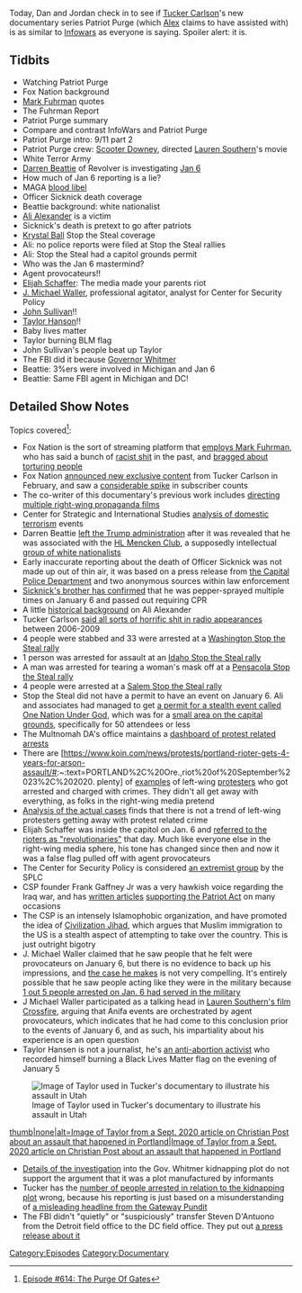{{DEFAULTSORT:
    #_EPISODE_0614:The Purge of Gates
}}{{Episode
    | title           = The Purge of Gates
    | caption         = Listen to this episode on [https://knowledgefight.libsyn.com/614-the-purge-of-gates Libsyn] [https://open.spotify.com/episode/7bXjkJAWnwllwOVeuBM7PK Spotify], Read the [[Transcript/614: The Purge of Gates|Unofficial Transcript]]
    | episodeNumber   = 614
    | length          = 02:03:15
    | airDate         = November 8, 2021
    | episodeType     = [[:Category:Documentary|Documentary]]
    | appearance      = [[Tucker Carlson]], [[Mark Fuhrman]], [[Scooter Downey]], [[Darren Beattie]], [[Brian Sicknick]], [[Ali Alexander]], [[Krystal Ball]], [[Elijah Schaffer]], [[J Michael Waller]], [[John Sullivan]], [[Taylor Hanson]]
    | previousEpisode = [[613: June 24-25, 2003]]
    | nextEpisode     = [[615: November 8, 2021?]]
}}

{{Stub}}

Today, Dan and Jordan check in to see if [[Tucker Carlson]]'s new documentary series Patriot Purge (which [[Alex Jones|Alex]] claims to have assisted with) is as similar to [[InfoWars|Infowars]] as everyone is saying. Spoiler alert: it is.

==Tidbits==

*Watching Patriot Purge
*Fox Nation background
*[[Mark Fuhrman]] quotes
*The Fuhrman Report
*Patriot Purge summary
*Compare and contrast InfoWars and Patriot Purge
*Patriot Purge intro: 9/11 part 2
*Patriot Purge crew: [[Scooter Downey]], directed [[Lauren Southern]]'s movie
*White Terror Army
*[[Darren Beattie]] of Revolver is investigating [[January 6th Insurrection|Jan 6]]
*How much of Jan 6 reporting is a lie?
*MAGA [[blood libel]]
*Officer Sicknick death coverage
*Beattie background: white nationalist
*[[Ali Alexander]] is a victim
*Sicknick's death is pretext to go after patriots
*[[Krystal Ball]] Stop the Steal coverage
*Ali: no police reports were filed at Stop the Steal rallies
*Ali: Stop the Steal had a capitol grounds permit
*Who was the Jan 6 mastermind?
*Agent provocateurs!!
*[[Elijah Schaffer]]: The media made your parents riot
*[[J. Michael Waller]], professional agitator, analyst for Center for Security Policy
*[[John Sullivan]]!!
*[[Taylor Hanson]]!!
*Baby lives matter
*Taylor burning BLM flag
*John Sullivan's people beat up Taylor
*The FBI did it because [[Gretchen Whitmer|Governor Whitmer]]
*Beattie: 3%ers were involved in Michigan and Jan 6
*Beattie: Same FBI agent in Michigan and DC!

==Detailed Show Notes==

Topics covered<ref>[https://knowledgefight.com/research/2021/11/7/episode-614-the-purge-of-gates Episode #614: The Purge Of Gates]</ref>:

*Fox Nation is the sort of streaming platform that [https://nation.foxnews.com/the-fuhrman-diaries/ employs Mark Fuhrman], who has said a bunch of [https://www.bustle.com/articles/150320-transcripts-of-the-fuhrman-tapes-excerpts-show-why-they-were-such-a-blow-to-the-states racist shit] in the past, and [https://www.tampabay.com/archive/1995/08/19/fuhrman-tells-of-torture-on-tape-transcript/ bragged about torturing people]
*Fox Nation [https://press.foxnews.com/2021/02/fox-nation-to-launch-new-exclusive-content-with-tucker-carlson announced new exclusive content] from Tucker Carlson in February, and saw a [https://variety.com/vip/whats-fueling-fox-nation-subscriber-growth-per-mobile-data-1234970267/ considerable spike] in subscriber counts
*The co-writer of this documentary's previous work includes [https://www.imdb.com/name/nm1692070/ directing multiple right-wing propaganda films]
*Center for Strategic and International Studies [https://www.csis.org/analysis/escalating-terrorism-problem-united-states analysis of domestic terrorism] events
*Darren Beattie [https://www.nydailynews.com/news/ny-pol-white-house-white-nationalist-darren-beattie-trump-20180819-story.html left the Trump administration] after it was revealed that he was associated with the [https://www.splcenter.org/hatewatch/2016/11/04/white-nationalists-gather-baltimore-ninth-annual-hl-mencken-club-conference HL Mencken Club], a supposedly intellectual [https://www.villagevoice.com/2013/07/10/is-the-h-l-mencken-club-an-extremist-hate-group-or-just-a-bunch-of-weary-old-white-guys/ group of white nationalists]
*Early inaccurate reporting about the death of Officer Sicknick was not made up out of thin air, it was based on a press release from [https://www.uscp.gov/media-center/press-releases/loss-uscp-colleague-brian-d-sicknick the Capital Police Department] and two anonymous sources within law enforcement
*[https://www.propublica.org/article/officer-brian-sicknick-capitol Sicknick's brother has confirmed] that he was pepper-sprayed multiple times on January 6 and passed out requiring CPR
*A little [https://web.archive.org/web/20160210201318/http://www.digitaljournal.com/article/330847 historical background] on Ali Alexander
*Tucker Carlson [https://www.mediamatters.org/tucker-carlson/unearthed-audio-shows-tucker-carlson-using-white-nationalist-rhetoric-and-making said all sorts of horrific shit in radio appearances] between 2006-2009
*4 people were stabbed and 33 were arrested at a [https://www.cnn.com/2020/12/12/us/stop-the-steal-protest-washington-dc-trnd/index.html Washington Stop the Steal rally]
*1 person was arrested for assault at an [https://www.idahopress.com/eyeonboise/trump-supporters-hold-stop-the-steal-rally-isp-reports-one-arrest-for-assault/article_c181258b-8682-5a27-a3f9-528030c811b0.html Idaho Stop the Steal rally]
*A man was arrested for tearing a woman's mask off at a [https://fox17.com/news/nation-world/man-arrested-video-shows-him-ripping-off-protestors-mask-florida-trump-rally Pensacola Stop the Steal rally]
*4 people were arrested at a [https://www.kptv.com/news/stop-the-steal-rally-held-in-salem/article_ced8d6ac-21fd-11eb-9b78-ef86fc22e810.html Salem Stop the Steal rally]
*Stop the Steal did not have a permit to have an event on January 6. Ali and associates had managed to get [https://s3.documentcloud.org/documents/21059849/leopold-capitol-police-protest-permits-january-6-common-law-release.pdf a permit for a stealth event called One Nation Under God], which was for a [https://www.uscp.gov/sites/uscapitolpolice.house.gov/files/wysiwyg_uploaded/U.S.%20Capitol%20Grounds%20Demonstration%20Area%20Map.pdf small area on the capital grounds], specifically for 50 attendees or less
*The Multnomah DA's office maintains a [https://www.mcda.us/index.php/protest-cases dashboard of protest related arrests]
*There are [https://www.koin.com/news/protests/portland-rioter-gets-4-years-for-arson-assault/#:~:text=PORTLAND%2C%20Ore.,riot%20of%20September%2023%2C%202020. plenty] of [https://www.justice.gov/usao-or/pr/portland-man-sentenced-federal-prison-arson-during-protest-multnomah-county-justice examples] of left-wing [https://www.oregonlive.com/crime/2021/06/portland-man-who-pleaded-guilty-to-setting-fire-near-police-precinct-gets-5-years-in-prison.html protesters] who got arrested and charged with crimes. They didn't all get away with everything, as folks in the right-wing media pretend
*[https://apnews.com/article/records-rebut-claims-jan-6-rioters-55adf4d46aff57b91af2fdd3345dace8 Analysis of the actual cases] finds that there is not a trend of left-wing protesters getting away with protest related crime
*Elijah Schaffer was inside the capitol on Jan. 6 and [https://mashable.com/article/elijah-schaffer-youtube-demonetization referred to the rioters as "revolutionaries"] that day. Much like everyone else in the right-wing media sphere, his tone has changed since then and now it was a false flag pulled off with agent provocateurs
*The Center for Security Policy is considered [https://www.splcenter.org/fighting-hate/extremist-files/group/center-security-policy an extremist group] by the SPLC
*CSP founder Frank Gaffney Jr was a very hawkish voice regarding the Iraq war, and has [https://jewishworldreview.com/cols/gaffney121305.asp written articles] [https://centerforsecuritypolicy.org/too-little-surveillance-2/ supporting the Patriot Act] on many occasions
*The CSP is an intensely Islamophobic organization, and have promoted the idea of [https://wayback.archive-it.org/3097/20180228192240/https://www.centerforsecuritypolicy.org/civilization-jihad-reader-series/ Civilization Jihad], which argues that Muslim immigration to the US is a stealth aspect of attempting to take over the country. This is just outright bigotry
*J. Michael Waller claimed that he saw people that he felt were provocateurs on January 6, but there is no evidence to back up his impressions, and [https://thefederalist.com/2021/01/14/i-saw-provocateurs-at-the-capitol-riot-on-jan-6/ the case he makes] is not very compelling. It's entirely possible that he saw people acting like they were in the military because [https://www.npr.org/2021/01/21/958915267/nearly-one-in-five-defendants-in-capitol-riot-cases-served-in-the-military 1 out 5 people arrested on Jan. 6 had served in the military]
*J Michael Waller participated as a talking head in [https://www.imdb.com/title/tt13736456/?ref_=nm_flmg_wr_1 Lauren Southern's film Crossfire], arguing that Anifa events are orchestrated by agent provocateurs, which indicates that he had come to this conclusion prior to the events of January 6, and as such, his impartiality about his experience is an open question
*Taylor Hansen is not a journalist, he's [https://www.yahoo.com/now/anti-abortion-terrorism-fueled-maga-220042430.html an anti-abortion activist] who recorded himself burning a Black Lives Matter flag on the evening of January 5

[[File:https://images.squarespace-cdn.com/content/v1/58bc3c86b8a79bbdc67b182c/1636344419035-J1HM2V8NXTSSP7V3KFGD/Hansen.JPG|thumb|none|alt=Image of Taylor used in Tucker's documentary to illustrate his assault in Utah|Image of Taylor used in Tucker's documentary to illustrate his assault in Utah]]

[[File:https://images.squarespace-cdn.com/content/v1/58bc3c86b8a79bbdc67b182c/1636344441793-C7KVQNX5O520NC3GGE30/Hansen2.JPG|thumb|none|alt=Image of Taylor from a [https://www.christianpost.com/news/baby-lives-matter-activist-beaten-bloodied-by-antifa-rioters-in-portland.html Sept. 2020 article on Christian Post] about an assault that happened in Portland|Image of Taylor from a [https://www.christianpost.com/news/baby-lives-matter-activist-beaten-bloodied-by-antifa-rioters-in-portland.html Sept. 2020 article on Christian Post] about an assault that happened in Portland]]

*[https://www.justice.gov/usao-wdmi/press-release/file/1326161/download Details of the investigation] into the Gov. Whitmer kidnapping plot do not support the argument that it was a plot manufactured by informants
*Tucker has the [https://www.nytimes.com/2020/10/08/us/gretchen-whitmer-michigan-militia.html number of people arrested in relation to the kidnapping plot] wrong, because his reporting is just based on a misunderstanding of [https://www.thegatewaypundit.com/2021/07/revealed-fbi-used-least-12-informants-whitmer-kidnapping-case/ a misleading headline from the Gateway Pundit]
*The FBI didn't "quietly" or "suspiciously" transfer Steven D'Antuono from the Detroit field office to the DC field office. They put out [https://www.fbi.gov/news/pressrel/press-releases/steven-m-dantuono-named-assistant-director-in-charge-of-the-washington-field-office a press release about it]

[[Category:Episodes]]
[[Category:Documentary]]
